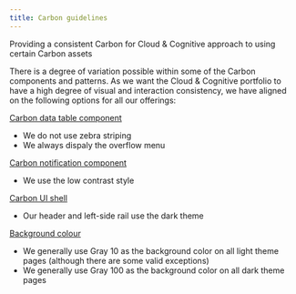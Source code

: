 ```yaml
---
title: Carbon guidelines
---
```


<PageDescription>

  Providing a consistent Carbon for Cloud &amp; Cognitive approach to using certain Carbon assets

</PageDescription>

There is a degree of variation possible within some of the Carbon components and patterns. As we want 
the Cloud &amp; Cognitive portfolio to have a high degree of visual and interaction consistency, we have aligned 
on the following options for all our offerings:

[Carbon data table component](https://www.carbondesignsystem.com/components/data-table/usage/)
<ul style="margin-top: 0">
  <li>We do not use zebra striping</li>
  <li>We always dispaly the overflow menu</li>
</ul>

[Carbon notification component](https://www.carbondesignsystem.com/components/notification/style/)
<ul style="margin-top: 0">
  <li>We use the low contrast style</li>
</ul>

[Carbon UI shell](https://www.carbondesignsystem.com/components/UI-shell-header/usage)
<ul style="margin-top: 0">
  <li>Our header and left-side rail use the dark theme</li>
</ul>

[Background colour](https://www.carbondesignsystem.com/guidelines/color/usage/)
<ul style="margin-top: 0">
  <li>We generally use Gray 10 as the background color on all light theme pages (although there are some valid exceptions)</li>
  <li>We generally use Gray 100 as the background color on all dark theme pages</li>
</ul>